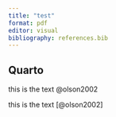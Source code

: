 ```yaml
---
title: "test"
format: pdf
editor: visual
bibliography: references.bib
---
```


## Quarto

this is the text @olson2002

this is the text [@olson2002]
